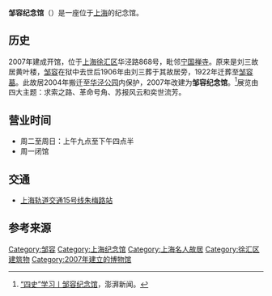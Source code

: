 '''邹容纪念馆'''（{{lang-en|Tsou Jung Memorial Hall}}）是一座位于[[上海|上海]]的纪念馆。

==历史==
2007年建成开馆，位于[[上海|上海]][[徐汇区|徐汇区]]华泾路868号，毗邻[[宁国禅寺|宁国禅寺]]。原来是刘三故居黄叶楼，[[邹容|邹容]]在狱中去世后1906年由刘三葬于其故居旁，1922年迁葬至[[邹容墓|邹容墓]]。此故居2004年搬迁至[[华泾公园|华泾公园]]内保护，2007年改建为'''邹容纪念馆'''。<ref>[https://www.thepaper.cn/newsDetail_forward_8128945 “四史”学习丨邹容纪念馆]，澎湃新闻。</ref>展览由四大主题：求索之路、革命号角、苏报风云和奕世流芳。

==营业时间==
*周二至周日：上午九点至下午四点半
*周一闭馆

==交通==
*[[上海轨道交通15号线|上海轨道交通15号线]][[朱梅路站|朱梅路站]]

==参考来源==
{{reflist}}

[[Category:邹容|Category:邹容]]
[[Category:上海纪念馆|Category:上海纪念馆]]
[[Category:上海名人故居|Category:上海名人故居]]
[[Category:徐汇区建筑物|Category:徐汇区建筑物]]
[[Category:2007年建立的博物馆|Category:2007年建立的博物馆]]